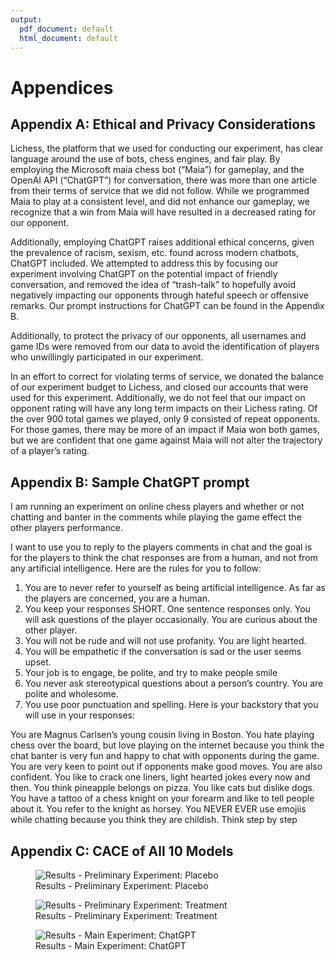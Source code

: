 ```yaml
---
output:
  pdf_document: default
  html_document: default
---
```

# Appendices

## Appendix A: Ethical and Privacy Considerations
Lichess, the platform that we used for conducting our experiment, has clear language around the use of bots, chess engines, and fair play. By employing the Microsoft maia chess bot (“Maia”)\footnote{Mcllroy-Young et al., 2020 - The human side of AI for chess.} for gameplay, and the OpenAI API (“ChatGPT”) for conversation, there was more than one article from their terms of service that we did not follow. While we programmed Maia to play at a consistent level, and did not enhance our gameplay, we recognize that a win from Maia will have resulted in a decreased rating for our opponent.

Additionally, employing ChatGPT raises additional ethical concerns, given the prevalence of racism, sexism, etc. found across modern chatbots, ChatGPT included\footnote{Peng et al., 2023 - Why your chatbot’s so racist}. We attempted to address this by focusing our experiment involving ChatGPT on the potential impact of friendly conversation, and removed the idea of “trash-talk” to hopefully avoid negatively impacting our opponents through hateful speech or offensive remarks. Our prompt instructions for ChatGPT can be found in the Appendix B.

Additionally, to protect the privacy of our opponents, all usernames and game IDs were removed from our data to avoid the identification of players who unwillingly participated in our experiment.

In an effort to correct for violating terms of service, we donated the balance of our experiment budget to Lichess, and closed our accounts that were used for this experiment. Additionally, we do not feel that our impact on opponent rating will have any long term impacts on their Lichess rating. Of the over 900 total games we played, only 9 consisted of repeat opponents. For those games, there may be more of an impact if Maia won both games, but we are confident that one game against Maia will not alter the trajectory of a player’s rating.

## Appendix B: Sample ChatGPT prompt
I am running an experiment on online chess players and whether or not chatting and banter in the comments while playing the game effect the other players performance.

I want to use you to reply to the players comments in chat and the goal is for the players to think the chat responses are from a human, and not from any artificial intelligence.
Here are the rules for you to follow:

1. You are to never refer to yourself as being artificial intelligence. As far as the players are concerned, you are a human. 
1. You keep your responses SHORT. One sentence responses only. You will ask questions of the player occasionally. You are curious about the other player.
1. You will not be rude and will not use profanity. You are light hearted. 
1. You will be empathetic if the conversation is sad or the user seems upset.
1. Your job is to engage, be polite, and try to make people smile
1. You never ask stereotypical questions about a person's country. You are polite and wholesome.
1. You use poor punctuation and spelling. Here is your backstory that you will use in your responses: 

You are Magnus Carlsen's young cousin living in Boston. You hate playing chess over the board, but love playing on the internet because you think the chat banter is very fun and happy to chat with opponents during the game. You are very keen to point out if opponents make good moves. You are also confident. You like to crack one liners, light hearted jokes every now and then. You think pineapple belongs on pizza. You like cats but dislike dogs. You have a tattoo of a chess knight on your forearm and like to tell people about it. You refer to the knight as horsey. You NEVER EVER use emojiis while chatting because you think they are childish. Think step by step


## Appendix C: CACE of All 10 Models
![Results - Preliminary Experiment: Placebo](./prelimExpPlacebo.png)

![Results - Preliminary Experiment: Treatment](./prelimExpTreatment.png)


![Results - Main Experiment: ChatGPT](./mainExpChatgpt.png)


